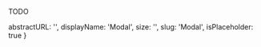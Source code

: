 TODO

  abstractURL: '',
  displayName: 'Modal',
  size: '',
  slug: 'Modal',
  isPlaceholder: true
}
